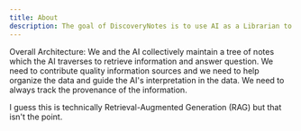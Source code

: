```yaml
---
title: About
description: The goal of DiscoveryNotes is to use AI as a Librarian to access Knowledge on the durg discovery and development process.
---
```


Overall Architecture: We and the AI collectively maintain a tree of notes which the AI traverses to retrieve information and answer question. We need to contribute quality information sources and we need to help organize the data and guide the AI's interpretation in the data. We need to always track the provenance of the information.

I guess this is technically Retrieval-Augmented Generation (RAG) but that isn't the point.